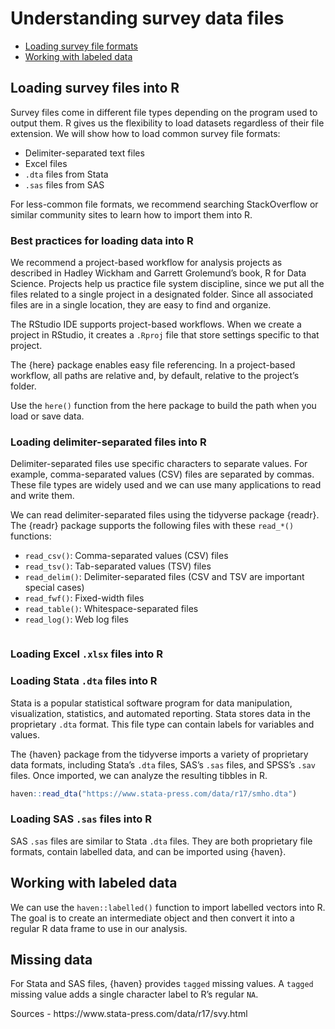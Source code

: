 # Understanding survey data files {#c03}

* [Loading survey file formats](#loading-survey-file-formats)
* [Working with labeled data](#working-with-labeled-data)

## Loading survey files into R

Survey files come in different file types depending on the program used to output them. R gives us the flexibility to load datasets regardless of their file extension. We will show how to load common survey file formats:

* Delimiter-separated text files
* Excel files
* `.dta` files from Stata
* `.sas` files from SAS

For less-common file formats, we recommend searching StackOverflow or similar community sites to learn how to import them into R.

### Best practices for loading data into R

We recommend a project-based workflow for analysis projects as described in Hadley Wickham and Garrett Grolemund's book, R for Data Science. Projects help us practice file system discipline, since we put all the files related to a single project in a designated folder. Since all associated files are in a single location, they are easy to find and organize.

The RStudio IDE supports project-based workflows. When we create a project in RStudio, it creates a `.Rproj` file that store settings specific to that project.

The {here} package enables easy file referencing. In a project-based workflow, all paths are relative and, by default, relative to the project’s folder.

Use the `here()` function from the here package to build the path when you load or save data.

### Loading delimiter-separated files into R

Delimiter-separated files use specific characters to separate values. For example, comma-separated values (CSV) files are separated by commas. These file types are widely used and we can use many applications to read and write them.

We can read delimiter-separated files using the tidyverse package {readr}. The {readr} package supports the following files with these `read_*()` functions:

* `read_csv()`: Comma-separated values (CSV) files
* `read_tsv()`: Tab-separated values (TSV) files
* `read_delim()`: Delimiter-separated files (CSV and TSV are important special cases)
* `read_fwf()`: Fixed-width files
* `read_table()`: Whitespace-separated files
* `read_log()`: Web log files

```r

```

### Loading Excel `.xlsx` files into R



### Loading Stata `.dta` files into R

Stata is a popular statistical software program for data manipulation, visualization, statistics, and automated reporting. Stata stores data in the proprietary `.dta` format. This file type can contain labels for variables and values.

The {haven} package from the tidyverse imports a variety of proprietary data formats, including Stata's `.dta` files, SAS's `.sas` files, and SPSS's `.sav` files. Once imported, we can analyze the resulting tibbles in R.

```r
haven::read_dta("https://www.stata-press.com/data/r17/smho.dta")
```

###  Loading SAS `.sas` files into R

SAS `.sas` files are similar to Stata `.dta` files. They are both proprietary file formats, contain labelled data, and can be imported using {haven}.

## Working with labeled data

We can use the `haven::labelled()` function to import labelled vectors into R. The goal is to create an intermediate object and then convert it into a regular R data frame to use in our analysis.

## Missing data

For Stata and SAS files, {haven} provides `tagged` missing values. A `tagged` missing value adds a single character label to R's regular `NA`.




Sources
- https://www.stata-press.com/data/r17/svy.html
